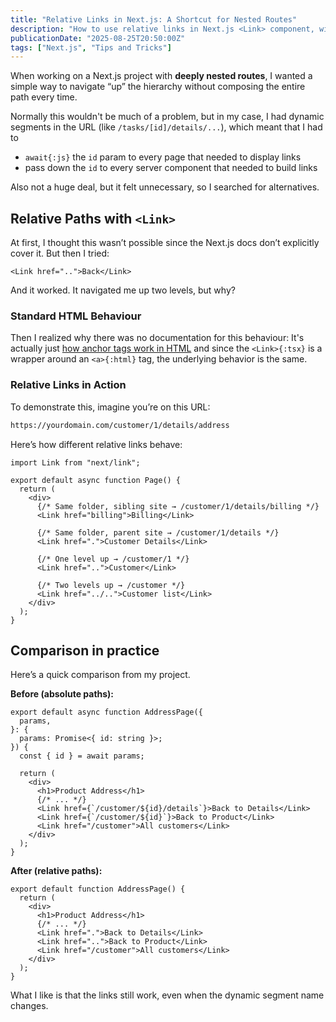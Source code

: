 ```yaml
---
title: "Relative Links in Next.js: A Shortcut for Nested Routes"
description: "How to use relative links in Next.js <Link> component, with an example showing simpler navigation."
publicationDate: "2025-08-25T20:50:00Z"
tags: ["Next.js", "Tips and Tricks"]
---
```


When working on a Next.js project with **deeply nested routes**, I wanted a simple way to navigate “up” the hierarchy without composing the entire path every time.

Normally this wouldn't be much of a problem, but in my case, I had dynamic segments in the URL (like `/tasks/[id]/details/...`), which meant that I had to

- `await{:js}` the `id` param to every page that needed to display links
- pass down the `id` to every server component that needed to build links

Also not a huge deal, but it felt unnecessary, so I searched for alternatives.

## Relative Paths with `<Link>`

At first, I thought this wasn’t possible since the Next.js docs don’t explicitly cover it. But then I tried:

```tsx
<Link href="..">Back</Link>
```

And it worked. It navigated me up two levels, but why?

### Standard HTML Behaviour

Then I realized why there was no documentation for this behaviour: It's actually just [how anchor tags work in HTML](https://www.w3.org/TR/PR-html40-971107/struct/links.html#h-12.4) and since the `<Link>{:tsx}` is a wrapper around an `<a>{:html}` tag, the underlying behavior is the same.

### Relative Links in Action

To demonstrate this, imagine you’re on this URL:

```bash
https://yourdomain.com/customer/1/details/address
```

Here’s how different relative links behave:

```tsx // filename="app/customer/[id]/details/address/page.tsx"
import Link from "next/link";

export default async function Page() {
  return (
    <div>
      {/* Same folder, sibling site → /customer/1/details/billing */}
      <Link href="billing">Billing</Link>

      {/* Same folder, parent site → /customer/1/details */}
      <Link href=".">Customer Details</Link>

      {/* One level up → /customer/1 */}
      <Link href="..">Customer</Link>

      {/* Two levels up → /customer */}
      <Link href="../..">Customer list</Link>
    </div>
  );
}
```

## Comparison in practice

Here’s a quick comparison from my project.

**Before (absolute paths):**

```tsx
export default async function AddressPage({
  params,
}: {
  params: Promise<{ id: string }>;
}) {
  const { id } = await params;

  return (
    <div>
      <h1>Product Address</h1>
      {/* ... */}
      <Link href={`/customer/${id}/details`}>Back to Details</Link>
      <Link href={`/customer/${id}`}>Back to Product</Link>
      <Link href="/customer">All customers</Link>
    </div>
  );
}
```

**After (relative paths):**

```tsx
export default function AddressPage() {
  return (
    <div>
      <h1>Product Address</h1>
      {/* ... */}
      <Link href=".">Back to Details</Link>
      <Link href="..">Back to Product</Link>
      <Link href="/customer">All customers</Link>
    </div>
  );
}
```

What I like is that the links still work, even when the dynamic segment name changes.
